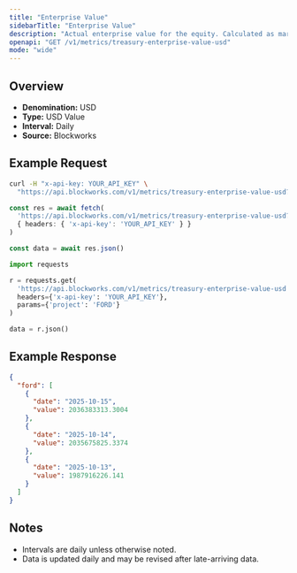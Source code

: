 ```yaml
---
title: "Enterprise Value"
sidebarTitle: "Enterprise Value"
description: "Actual enterprise value for the equity. Calculated as market cap - liabilities + assets"
openapi: "GET /v1/metrics/treasury-enterprise-value-usd"
mode: "wide"
---
```


## Overview

- **Denomination:** USD
- **Type:** USD Value
- **Interval:** Daily
- **Source:** Blockworks

## Example Request

<CodeGroup>

```bash cURL
curl -H "x-api-key: YOUR_API_KEY" \
  "https://api.blockworks.com/v1/metrics/treasury-enterprise-value-usd?project=FORD"
```

```typescript TypeScript
const res = await fetch(
  'https://api.blockworks.com/v1/metrics/treasury-enterprise-value-usd?project=FORD',
  { headers: { 'x-api-key': 'YOUR_API_KEY' } }
)

const data = await res.json()
```

```python Python
import requests

r = requests.get(
  'https://api.blockworks.com/v1/metrics/treasury-enterprise-value-usd',
  headers={'x-api-key': 'YOUR_API_KEY'},
  params={'project': 'FORD'}
)

data = r.json()
```

</CodeGroup>

## Example Response

```json
{
  "ford": [
    {
      "date": "2025-10-15",
      "value": 2036383313.3004
    },
    {
      "date": "2025-10-14",
      "value": 2035675825.3374
    },
    {
      "date": "2025-10-13",
      "value": 1987916226.141
    }
  ]
}
```

## Notes
- Intervals are daily unless otherwise noted.
- Data is updated daily and may be revised after late-arriving data.